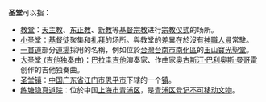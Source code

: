 '''圣堂'''可以指：
* [[教堂|教堂]]：[[天主教|天主教]]、[[东正教|东正教]]、[[新教|新教]]等[[基督教|基督宗教]]进行[[宗教仪式|宗教仪式]]的场所。
* [[小圣堂|小圣堂]]：[[基督徒|基督徒]]聚集和[[礼拜|礼拜]]的场所。與教堂的差異在於沒有[[神職人員|神職人員]]常駐。
* [[一貫道|一貫道]]部分[[道場|道場]]採用的名稱，例如位於[[台灣|台灣]][[台南市|台南市]][[南化區|南化區]]的[[玉山寶光聖堂|玉山寶光聖堂]]。
* [[大圣堂_(吉他独奏曲)|大圣堂 (吉他独奏曲)]]：[[巴拉圭|巴拉圭]][[吉他|吉他]]演奏家、作曲家[[奥古斯汀·巴利奥斯·曼哥雷|奥古斯汀·巴利奥斯·曼哥雷]]创作的吉他独奏曲。
* [[圣堂镇|圣堂镇]]：[[中华人民共和国|中国]][[广东省|广东省]][[江门市|江门市]][[恩平市|恩平市]]下辖的一个[[镇|镇]]。
* [[练塘隐真道院|练塘隐真道院]]：位於中国[[上海市|上海市]][[青浦区|青浦区]]，是[[青浦区文物保护单位|青浦区登记不可移动文物]]。
{{disambig|cat=二字消歧義}}